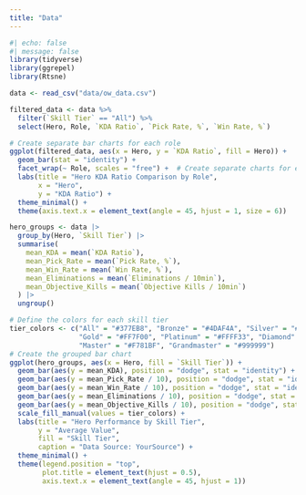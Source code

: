 ```yaml
---
title: "Data"
---
```


```r
#| echo: false
#| message: false
library(tidyverse)
library(ggrepel)
library(Rtsne)
```

```r
data <- read_csv("data/ow_data.csv")

filtered_data <- data %>%
  filter(`Skill Tier` == "All") %>%
  select(Hero, Role, `KDA Ratio`, `Pick Rate, %`, `Win Rate, %`)

# Create separate bar charts for each role
ggplot(filtered_data, aes(x = Hero, y = `KDA Ratio`, fill = Hero)) +
  geom_bar(stat = "identity") +
  facet_wrap(~ Role, scales = "free") +  # Create separate charts for each role
  labs(title = "Hero KDA Ratio Comparison by Role",
       x = "Hero",
       y = "KDA Ratio") +
  theme_minimal() +
  theme(axis.text.x = element_text(angle = 45, hjust = 1, size = 6))
```

```r
hero_groups <- data |>
  group_by(Hero, `Skill Tier`) |>
  summarise(
    mean_KDA = mean(`KDA Ratio`),
    mean_Pick_Rate = mean(`Pick Rate, %`),
    mean_Win_Rate = mean(`Win Rate, %`),
    mean_Eliminations = mean(`Eliminations / 10min`),
    mean_Objective_Kills = mean(`Objective Kills / 10min`)
  ) |>
  ungroup()

# Define the colors for each skill tier
tier_colors <- c("All" = "#377EB8", "Bronze" = "#4DAF4A", "Silver" = "#984EA3",
                 "Gold" = "#FF7F00", "Platinum" = "#FFFF33", "Diamond" = "#A65628",
                 "Master" = "#F781BF", "Grandmaster" = "#999999")
# Create the grouped bar chart
ggplot(hero_groups, aes(x = Hero, fill = `Skill Tier`)) +
  geom_bar(aes(y = mean_KDA), position = "dodge", stat = "identity") +
  geom_bar(aes(y = mean_Pick_Rate / 10), position = "dodge", stat = "identity") +
  geom_bar(aes(y = mean_Win_Rate / 10), position = "dodge", stat = "identity") +
  geom_bar(aes(y = mean_Eliminations / 10), position = "dodge", stat = "identity") +
  geom_bar(aes(y = mean_Objective_Kills / 10), position = "dodge", stat = "identity") +
  scale_fill_manual(values = tier_colors) +
  labs(title = "Hero Performance by Skill Tier",
       y = "Average Value",
       fill = "Skill Tier",
       caption = "Data Source: YourSource") +
  theme_minimal() +
  theme(legend.position = "top",
        plot.title = element_text(hjust = 0.5),
        axis.text.x = element_text(angle = 45, hjust = 1))
```

